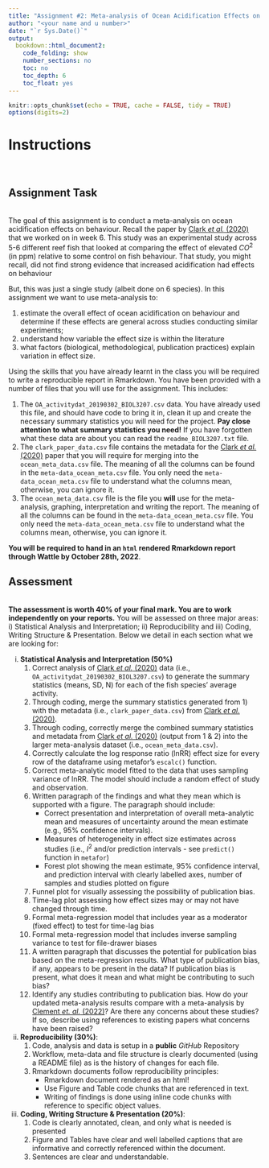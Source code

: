 ```yaml
---
title: "Assignment #2: Meta-analysis of Ocean Acidification Effects on Behaviour"
author: "<your name and u number>"
date: "`r Sys.Date()`"
output: 
  bookdown::html_document2:
    code_folding: show
    number_sections: no
    toc: no
    toc_depth: 6
    toc_float: yes
---
```


```r
knitr::opts_chunk$set(echo = TRUE, cache = FALSE, tidy = TRUE)
options(digits=2)
```

# **Instructions** {.tabset .tabset-fade .tabset-pills}

<br>

## **Assignment Task** {.tabset .tabset-fade .tabset-pills}

<br> 
The goal of this assignment is to conduct a meta-analysis on ocean acidification effects on behaviour. Recall the paper by [Clark *et al.* (2020)](https://www.nature.com/articles/s41586-019-1903-y) that we worked on in week 6. This study was an experimental study across 5-6 different reef fish that looked at comparing the effect of elevated $CO^2$ (in ppm) relative to some control on fish behaviour. That study, you might recall, did not find strong evidence that increased acidification had effects on behaviour 

But, this was just a single study (albeit done on 6 species). In this assignment we want to use meta-analysis to: 
  
  1) estimate the overall effect of ocean acidification on behaviour and determine if these effects are general across studies conducting similar experiments; 
  2) understand how variable the effect size is within the literature 
  3) what factors (biological, methodological, publication practices) explain variation in effect size. 

Using the skills that you have already learnt in the class you will be required to write a reproducible report in Rmarkdown. You have been provided with a number of files that you will use for the assignment. This includes:

  1) The `OA_activitydat_20190302_BIOL3207.csv` data. You have already used this file, and should have code to bring it in, clean it up and create the necessary summary statistics you will need for the project. **Pay close attention to what summary statistics you need!** If you have forgotten what these data are about you can read the `readme_BIOL3207.txt` file. 
  2) The `clark_paper_data.csv` file contains the metadata for the [Clark *et al.* (2020)](https://www.nature.com/articles/s41586-019-1903-y) paper that you will require for merging into the `ocean_meta_data.csv` file. The meaning of all the columns can be found in the `meta-data_ocean_meta.csv` file. You only need the `meta-data_ocean_meta.csv` file to understand what the columns mean, otherwise, you can ignore it.
  3) The `ocean_meta_data.csv` file is the file you **will** use for the meta-analysis, graphing, interpretation and writing the report. The meaning of all the columns can be found in the `meta-data_ocean_meta.csv` file. You only need the `meta-data_ocean_meta.csv` file to understand what the columns mean, otherwise, you can ignore it.
  
**You will be required to hand in an `html` rendered Rmarkdown report through Wattle by October 28th, 2022**. 

## **Assessment** {.tabset .tabset-fade .tabset-pills}

<br>
**The assessment is worth 40% of your final mark. You are to work independently on your reports.** You will be assessed on three major areas: i) Statistical Analysis and Interpretation; ii) Reproducibility and iii) Coding, Writing Structure & Presentation. Below we detail in each section what we are looking for: 

i) **Statistical Analysis and Interpretation (50%)**
    1) Correct analysis of [Clark *et al.* (2020)](https://www.nature.com/articles/s41586-019-1903-y) data (i.e., `OA_activitydat_20190302_BIOL3207.csv`) to generate the summary statistics (means, SD, N) for each of the fish species' average activity. 
    2) Through coding, merge the summary statistics generated from 1) with the metadata (i.e., `clark_paper_data.csv`) from [Clark *et al.* (2020)](https://www.nature.com/articles/s41586-019-1903-y).
    3) Through coding, correctly merge the combined summary statistics and metadata from [Clark *et al.* (2020)](https://www.nature.com/articles/s41586-019-1903-y) (output from 1 & 2) into the larger meta-analysis dataset (i.e., `ocean_meta_data.csv`). 
    4) Correctly calculate the log response ratio (lnRR) effect size for every row of the dataframe using metafor's `escalc()` function.
    5) Correct meta-analytic model fitted to the data that uses sampling variance of lnRR. The model should include a random effect of study and observation.
    6) Written paragraph of the findings and what they mean which is supported with a figure. The paragraph should include:
        + Correct presentation and interpretation of overall meta-analytic mean and measures of uncertainty around the mean estimate (e.g., 95% confidence intervals). 
        + Measures of heterogeneity in effect size estimates across studies (i.e., $I^2$ and/or prediction intervals - see `predict()` function in `metafor`)
        + Forest plot showing the mean estimate, 95% confidence interval, and prediction interval with clearly labelled axes, number of samples and studies plotted on figure
    7) Funnel plot for visually assessing the possibility of publication bias.
    8) Time-lag plot assessing how effect sizes may or may not have changed through time.
    9) Formal meta-regression model that includes year as a moderator (fixed effect) to test for time-lag bias
    10) Formal meta-regression model that includes inverse sampling variance to test for file-drawer biases
    11) A written paragraph that discusses the potential for publication bias based on the meta-regression results. What type of publication bias, if any, appears to be present in the data? If publication bias is present, what does it mean and what might be contributing to such bias?
    12) Identify any studies contributing to publication bias. How do your updated meta-analysis results compare with a meta-analysis by [Clement *et. al.* (2022)](https://journals.plos.org/plosbiology/article?id=10.1371/journal.pbio.3001511&fbclid=IwAR0RN6uUAu-7ISkFJKe61zN_NSeEcoA6PftgeyEcbFYzqiTfVP9qbtvoG_8)? Are there any concerns about these studies? If so, describe using references to existing papers what concerns have been raised?

ii) **Reproducibility (30%)**:
    1) Code, analysis and data is setup in a **public** *GitHub* Repository
    2) Workflow, meta-data and file structure is clearly documented (using a README file) as is the history of changes for each file.
    3) Rmarkdown documents follow reproducibility principles:
        + Rmarkdown document rendered as an html!
        + Use Figure and Table code chunks that are referenced in text.
        + Writing of findings is done using inline code chunks with reference to specific object values.

iii) **Coding, Writing Structure & Presentation (20%)**: 
      1) Code is clearly annotated, clean, and only what is needed is presented
      2) Figure and Tables have clear and well labelled captions that are informative and correctly referenced within the document.
      3) Sentences are clear and understandable. 
  
  
